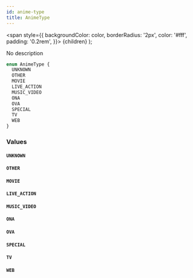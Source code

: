 ```yaml
---
id: anime-type
title: AnimeType
---
```


<span
style={{
      backgroundColor: color,
      borderRadius: '2px',
      color: '#fff',
      padding: '0.2rem',
    }}>
{children}
</span>
);

No description

```graphql
enum AnimeType {
  UNKNOWN
  OTHER
  MOVIE
  LIVE_ACTION
  MUSIC_VIDEO
  ONA
  OVA
  SPECIAL
  TV
  WEB
}
```

### Values

#### `UNKNOWN`

#### `OTHER`

#### `MOVIE`

#### `LIVE_ACTION`

#### `MUSIC_VIDEO`

#### `ONA`

#### `OVA`

#### `SPECIAL`

#### `TV`

#### `WEB`
